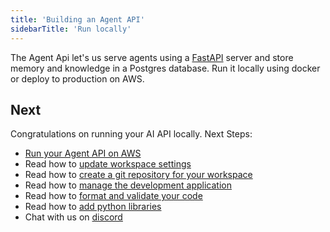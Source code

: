 ```yaml
---
title: 'Building an Agent API'
sidebarTitle: 'Run locally'
---
```


The Agent Api let's us serve agents using a [FastAPI](https://fastapi.tiangolo.com/) server and store memory and knowledge in a Postgres database. Run it locally using docker or deploy to production on AWS.

<Snippet file="setup.mdx" />

<Snippet file="create-agent-api-codebase.mdx" />

<Snippet file="run-agent-api-and-database.mdx" />

<Snippet file="agent-api-build-your-ai-product.mdx" />

<Snippet file="stop-local-workspace.mdx" />

## Next

Congratulations on running your AI API locally. Next Steps:

- [Run your Agent API on AWS](/templates/agent-api/run-aws)
- Read how to [update workspace settings](/templates/how-to/workspace-settings)
- Read how to [create a git repository for your workspace](/templates/how-to/git-repo)
- Read how to [manage the development application](/templates/how-to/development-app)
- Read how to [format and validate your code](/templates/how-to/format-and-validate)
- Read how to [add python libraries](/templates/how-to/install)
- Chat with us on [discord](https://discord.gg/4MtYHHrgA8)
